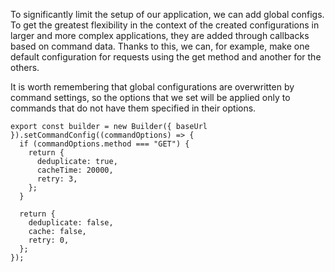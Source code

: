 To significantly limit the setup of our application, we can add global configs. To get the greatest flexibility in the
context of the created configurations in larger and more complex applications, they are added through callbacks based on
command data. Thanks to this, we can, for example, make one default configuration for requests using the get method and
another for the others.

It is worth remembering that global configurations are overwritten by command settings, so the options that we set will
be applied only to commands that do not have them specified in their options.

```tsx
export const builder = new Builder({ baseUrl }).setCommandConfig((commandOptions) => {
  if (commandOptions.method === "GET") {
    return {
      deduplicate: true,
      cacheTime: 20000,
      retry: 3,
    };
  }

  return {
    deduplicate: false,
    cache: false,
    retry: 0,
  };
});
```
